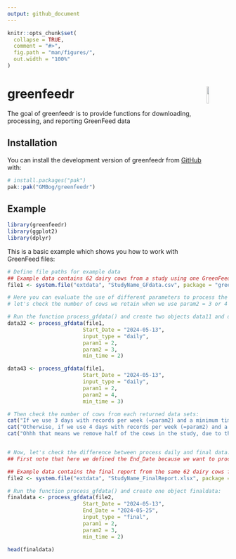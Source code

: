 ```yaml
---
output: github_document
---
```

<!-- README.md is generated from README.Rmd. Please edit that file -->

```r
knitr::opts_chunk$set(
  collapse = TRUE,
  comment = "#>",
  fig.path = "man/figures/",
  out.width = "100%"
)
```

# greenfeedr <img src="man/figures/GFSticker.png" align="right" width="10%"/>

<!-- badges: start -->
<!-- badges: end -->

The goal of greenfeedr is to provide functions for downloading, processing, and reporting GreenFeed data

## Installation

You can install the development version of greenfeedr from [GitHub](https://github.com/GMBog/greenfeedr) with:

``` r
# install.packages("pak")
pak::pak("GMBog/greenfeedr")
```

## Example

```r
library(greenfeedr)
library(ggplot2)
library(dplyr)
```

This is a basic example which shows you how to work with GreenFeed files:

```r

# Define file paths for example data
## Example data contains 62 dairy cows from a study using one GreenFeed unit 
file1 <- system.file("extdata", "StudyName_GFdata.csv", package = "greenfeedr")

# Here you can evaluate the use of different parameters to process the data
# let's check the number of cows we retain when we use param2 = 3 or 4 and min_time = 2 or 3

# Run the function process_gfdata() and create two objects data11 and data12:
data32 <- process_gfdata(file1,
                        Start_Date = "2024-05-13",
                        input_type = "daily",
                        param1 = 2,
                        param2 = 3,
                        min_time = 2)

data43 <- process_gfdata(file1,
                        Start_Date = "2024-05-13",
                        input_type = "daily",
                        param1 = 2,
                        param2 = 4,
                        min_time = 3)

# Then check the number of cows from each returned data sets:
cat("If we use 3 days with records per week (=param2) and a minimum time of 2 minutes (=min_time), we keep: ", nrow(data32$daily_data), "in data")
cat("Otherwise, if we use 4 days with records per week (=param2) and a minimum time of 3 minutes (=min_time), we keep: ", nrow(data43$daily_data), "in data")
cat("Ohhh that means we remove half of the cows in the study, due to the parameters defined in data processing")


# Now, let's check the difference between process daily and final data.
## First note that here we defined the End_Date because we want to process all data from a completed study for which received the final report from C-Lock.

## Example data contains the final report from the same 62 dairy cows from a study using one GreenFeed unit 
file2 <- system.file("extdata", "StudyName_FinalReport.xlsx", package = "greenfeedr")

# Run the function process_gfdata() and create one object finaldata:
finaldata <- process_gfdata(file2,
                        Start_Date = "2024-05-13",
                        End_Date = "2024-05-25",
                        input_type = "final",
                        param1 = 2,
                        param2 = 3,
                        min_time = 2)

head(finaldata)

```


